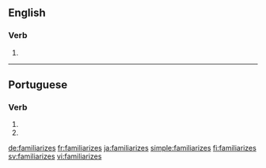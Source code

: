 ==English==

===Verb===
{{head|en}}

# {{en-third-person singular of|familiarize}}

----

==Portuguese==

===Verb===
{{pt-verb-form}}

# {{conjugation of|familiarizar||2|s|present|subjunctive|lang=pt}}
# {{conjugation of|familiarizar||2|s|negative|imperative|lang=pt}}

[[de:familiarizes]]
[[fr:familiarizes]]
[[ja:familiarizes]]
[[simple:familiarizes]]
[[fi:familiarizes]]
[[sv:familiarizes]]
[[vi:familiarizes]]